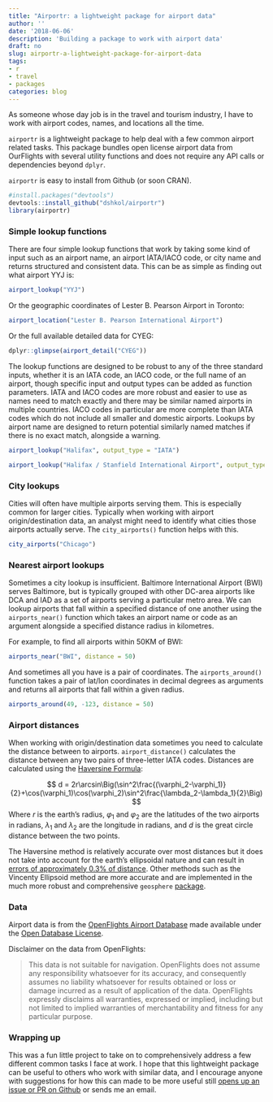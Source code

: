 ```yaml
---
title: "Airportr: a lightweight package for airport data"
author: ''
date: '2018-06-06'
description: 'Building a package to work with airport data'
draft: no
slug: airportr-a-lightweight-package-for-airport-data
tags:
- r
- travel
- packages
categories: blog
---
```

As someone whose day job is in the travel and tourism industry, I have to work with airport codes, names, and locations all the time. 

`airportr` is a lightweight package to help deal with a few common airport related tasks. This package bundles open license airport data from OurFlights with several utility functions and does not require any API calls or dependencies beyond `dplyr`. 

`airportr` is easy to install from Github (or soon CRAN).

```r
#install.packages("devtools")
devtools::install_github("dshkol/airportr")
library(airportr)
```

### Simple lookup functions

There are four simple lookup functions that work by taking some kind of input such as an airport name, an airport IATA/IACO code, or city name and returns structured and consistent data. This can be as simple as finding out what airport YYJ is:
```r
airport_lookup("YYJ")
```
Or the geographic coordinates of Lester B. Pearson Airport in Toronto:
```r
airport_location("Lester B. Pearson International Airport")
```
Or the full available detailed data for CYEG:
```r
dplyr::glimpse(airport_detail("CYEG"))
```

The lookup functions are designed to be robust to any of the three standard inputs, whether it is an IATA code, an IACO code, or the full name of an airport, though specific input and output types can be added as function parameters. IATA and IACO codes are more robust and easier to use as names need to match exactly and there may be similar named airports in multiple countries. IACO codes in particular are more complete than IATA codes which do not include all smaller and domestic airports. Lookups by airport name are designed to return potential similarly named matches if there is no exact match, alongside a warning. 
```r
airport_lookup("Halifax", output_type = "IATA")
```
```r
airport_lookup("Halifax / Stanfield International Airport", output_type = "IATA")
```

### City lookups

Cities will often have multiple airports serving them. This is especially common for larger cities. Typically when working with airport origin/destination data, an analyst might need to identify what cities those airports actually serve. The `city_airports()` function helps with this.
```r
city_airports("Chicago")
```

### Nearest airport lookups

Sometimes a city lookup is insufficient. Baltimore International Airport (BWI) serves Baltimore, but is typically grouped with other DC-area airports like DCA and IAD as a set of airports serving a particular metro area. We can lookup airports that fall within a specified distance of one another using the `airports_near()` function which takes an airport name or code as an argument alongside a specified distance radius in kilometres. 

For example, to find all airports within 50KM of BWI:
```r
airports_near("BWI", distance = 50)
```

And sometimes all you have is a pair of coordinates. The `airports_around()` function takes a pair of lat/lon coordinates in decimal degrees as arguments and returns all airports that fall within a given radius. 
```r
airports_around(49, -123, distance = 50)
```

### Airport distances

When working with origin/destination data sometimes you need to calculate the distance between to airports. `airport_distance()` calculates the distance between any two pairs of three-letter IATA codes. Distances are calculated using the [Haversine Formula](https://en.wikipedia.org/wiki/Haversine_formula):

$$
d = 2r\arcsin\Big(\sin^2\frac{(\varphi_2-\varphi_1)}{2}+\cos(\varphi_1)\cos(\varphi_2)\sin^2\frac{\lambda_2-\lambda_1}{2}\Big)
$$
Where $r$ is the earth's radius, $\varphi_1$ and $\varphi_2$ are the latitudes of the two airports in radians, $\lambda_1$ and $\lambda_2$ are the longitude in radians, and $d$ is the great circle distance between the two points. 

The Haversine method is relatively accurate over most distances but it does not take into account for the earth's ellipsoidal nature and can result in [errors of approximately 0.3% of distance](http://www.movable-type.co.uk/scripts/latlong.html). Other methods such as the Vincenty Ellipsoid method are more accurate and are implemented in the much more robust and comprehensive `geosphere` [package](https://cran.r-project.org/web/packages/geosphere/geosphere.pdf). 

### Data

Airport data is from the [OpenFlights Airport Database](https://openflights.org/data.html) made available under the [Open Database License](https://opendatacommons.org/licenses/odbl/1.0/). 

Disclaimer on the data from OpenFlights:

> This data is not suitable for navigation. OpenFlights does not assume any responsibility whatsoever for its accuracy, and consequently assumes no liability whatsoever for results obtained or loss or damage incurred as a result of application of the data. OpenFlights expressly disclaims all warranties, expressed or implied, including but not limited to implied warranties of merchantability and fitness for any particular purpose.

### Wrapping up 

This was a fun little project to take on to comprehensively address a few different common tasks I face at work. I hope that this lightweight package can be useful to others who work with similar data, and I encourage anyone with suggestions for how this can made to be more useful still [opens up an issue or PR on Github](https://github.com/dshkol/airportr/issues) or sends me an email.